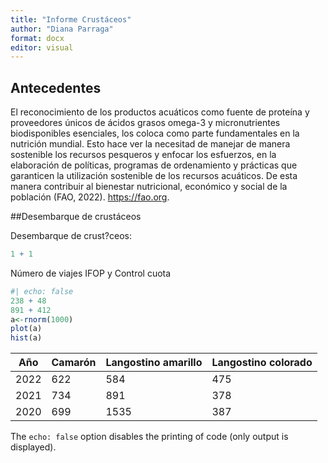 ```yaml
---
title: "Informe Crustáceos"
author: "Diana Parraga"
format: docx
editor: visual
---
```


## Antecedentes

El reconocimiento de los productos acuáticos como fuente de proteína y proveedores únicos de ácidos grasos omega-3 y micronutrientes biodisponibles esenciales, los coloca como parte fundamentales en la nutrición mundial. Esto hace ver la necesitad de manejar de manera sostenible los recursos pesqueros y enfocar los esfuerzos, en la elaboración de políticas, programas de ordenamiento y prácticas que garanticen la utilización sostenible de los recursos acuáticos. De esta manera contribuir al bienestar nutricional, económico y social de la población (FAO, 2022). <https://fao.org>.

##Desembarque de crustáceos

Desembarque de crust?ceos:

```r
1 + 1
```

Número de viajes IFOP y Control cuota

```r
#| echo: false
238 + 48
891 + 412
a<-rnorm(1000)
plot(a)
hist(a)

```

| Año  | Camarón | Langostino amarillo | Langostino colorado |
|------|---------|---------------------|---------------------|
| 2022 | 622     | 584                 | 475                 |
| 2021 | 734     | 891                 | 378                 |
| 2020 | 699     | 1535                | 387                 |

The `echo: false` option disables the printing of code (only output is displayed).

